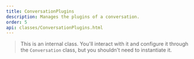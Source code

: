 ```yaml
---
title: ConversationPlugins
description: Manages the plugins of a conversation.
order: 5
api: classes/ConversationPlugins.html
---
```


> This is an internal class. You'll interact with it and configure it through the `Conversation` class, but you shouldn't need to instantiate it.

<UnderConstruction path="classes/ConversationPlugins.html" />
